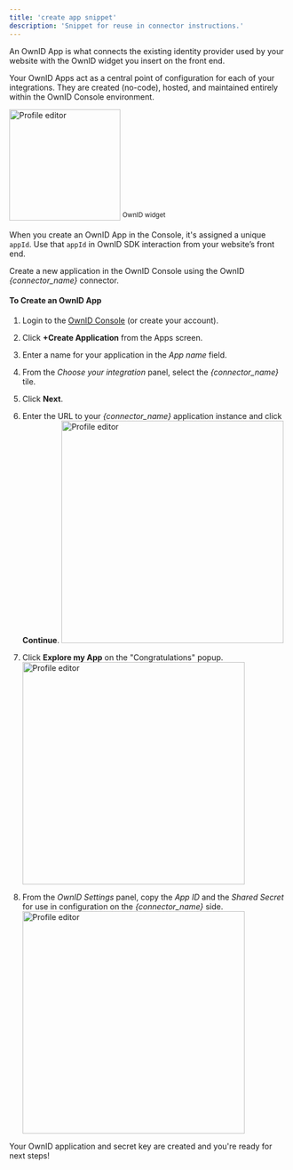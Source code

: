 ```yaml
---
title: 'create app snippet'
description: 'Snippet for reuse in connector instructions.'
---
```

An OwnID App is what connects the existing identity provider used by your website with the OwnID widget you insert on the front end. 

Your OwnID Apps act as a central point of configuration for each of your integrations. They are created (no-code), hosted, and maintained entirely within the OwnID Console environment.

 <img
    src="/images/oi-widg-s.png"
    width="200"
    alt="Profile editor"
/>
<sup> OwnID widget </sup>

When you create an OwnID App in the Console, it's assigned a unique `appId`. Use that `appId` in OwnID SDK interaction from your website’s front end.

Create a new application in the OwnID Console using the OwnID _{connector_name}_ connector.

#### To Create an OwnID App 

1. Login to the [OwnID Console](https://console.ownid.com) (or create your account). 
1. Click **+Create Application** from the Apps screen.
1. Enter a name for your application in the _App name_ field. 
1. From the _Choose your integration_ panel, select the _{connector_name}_ tile.  
1. Click **Next**.
1. Enter the URL to your _{connector_name}_ application instance and click **Continue**.  <img
    src="/images/oi-app-url.png"
    width="400"
    alt="Profile editor"
/>

1. Click **Explore my App** on the "Congratulations" popup. <img
    src="/images/oi_app_ready.png"
    width="400"
    alt="Profile editor"
/>
1. From the _OwnID Settings_ panel, copy the _App ID_ and the _Shared Secret_ for use in configuration on the _{connector_name}_ side. <img
    src="/images/oi_app_settings.png"
    width="400"
    alt="Profile editor"
/>

<Check>Your OwnID application and secret key are created and you're ready for next steps!</Check>


